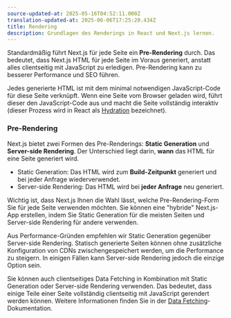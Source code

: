 ```yaml
---
source-updated-at: 2025-05-16T04:52:11.000Z
translation-updated-at: 2025-06-06T17:25:20.434Z
title: Rendering
description: Grundlagen des Renderings in React und Next.js lernen.
---
```


Standardmäßig führt Next.js für jede Seite ein **Pre-Rendering** durch. Das bedeutet, dass Next.js HTML für jede Seite im Voraus generiert, anstatt alles clientseitig mit JavaScript zu erledigen. Pre-Rendering kann zu besserer Performance und SEO führen.

Jedes generierte HTML ist mit dem minimal notwendigen JavaScript-Code für diese Seite verknüpft. Wenn eine Seite vom Browser geladen wird, führt dieser den JavaScript-Code aus und macht die Seite vollständig interaktiv (dieser Prozess wird in React als [Hydration](https://react.dev/reference/react-dom/client/hydrateRoot) bezeichnet).

### Pre-Rendering

Next.js bietet zwei Formen des Pre-Renderings: **Static Generation** und **Server-side Rendering**. Der Unterschied liegt darin, **wann** das HTML für eine Seite generiert wird.

- Static Generation: Das HTML wird zum **Build-Zeitpunkt** generiert und bei jeder Anfrage wiederverwendet.
- Server-side Rendering: Das HTML wird bei **jeder Anfrage** neu generiert.

Wichtig ist, dass Next.js Ihnen die Wahl lässt, welche Pre-Rendering-Form Sie für jede Seite verwenden möchten. Sie können eine "hybride" Next.js-App erstellen, indem Sie Static Generation für die meisten Seiten und Server-side Rendering für andere verwenden.

Aus Performance-Gründen empfehlen wir Static Generation gegenüber Server-side Rendering. Statisch generierte Seiten können ohne zusätzliche Konfiguration von CDNs zwischengespeichert werden, um die Performance zu steigern. In einigen Fällen kann Server-side Rendering jedoch die einzige Option sein.

Sie können auch clientseitiges Data Fetching in Kombination mit Static Generation oder Server-side Rendering verwenden. Das bedeutet, dass einige Teile einer Seite vollständig clientseitig mit JavaScript gerendert werden können. Weitere Informationen finden Sie in der [Data Fetching](/docs/pages/building-your-application/data-fetching/client-side)-Dokumentation.